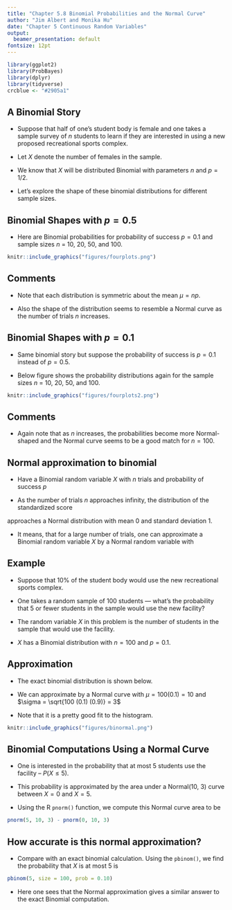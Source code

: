 ```yaml
---
title: "Chapter 5.8 Binomial Probabilities and the Normal Curve"
author: "Jim Albert and Monika Hu"
date: "Chapter 5 Continuous Random Variables"
output:
  beamer_presentation: default
fontsize: 12pt
---
```


```r
library(ggplot2)
library(ProbBayes)
library(dplyr)
library(tidyverse)
crcblue <- "#2905a1"
```

## A Binomial Story

- Suppose that half of one's student body is female and one takes a sample survey of $n$ students to learn if they are interested in using a new proposed recreational sports complex.  

- Let $X$ denote the number of females in the sample. 

- We know that $X$ will be distributed Binomial with parameters $n$ and $p=1/2$.

- Let's explore the shape of these binomial distributions for different sample sizes.

## Binomial Shapes with $p = 0.5$

- Here are Binomial probabilities for probability of success $p = 0.1$ and sample sizes $n$ = 10, 20, 50, and 100.

```r
knitr::include_graphics("figures/fourplots.png")
```

## Comments

- Note that each distribution is symmetric about the mean  $\mu = n p$.  

- Also the shape of the distribution seems to resemble a Normal curve as the number of trials $n$ increases.

## Binomial Shapes with $p = 0.1$

- Same binomial story but suppose the probability of success is $p = 0.1$ instead of $p = 0.5$.

- Below figure shows the probability distributions again for the sample sizes $n$ = 10, 20, 50, and 100.  

```r
knitr::include_graphics("figures/fourplots2.png")
```

## Comments

- Again note that as $n$ increases, the probabilities become more Normal-shaped and the Normal curve seems to be a good match for $n=100$.


 
## Normal approximation to binomial

- Have a Binomial random variable $X$ with $n$ trials and probability of success $p$

- As the number of trials $n$ approaches infinity, the distribution of the standardized score
\begin{equation}
Z = \frac{X - n p}{\sqrt{n p (1 - p)}}
\end{equation}

approaches a Normal distribution with mean 0 and standard deviation 1.  

- It means, that for a large number of trials, one can approximate a Binomial random variable $X$ by a Normal random variable with 
\begin{equation}
 \mu = n p, \, \, \, \sigma = \sqrt{n p (1 - p)}.
\end{equation}

## Example

- Suppose that 10\% of the student body would use the new recreational sports complex.  

- One takes a random sample of 100 students --- what's the probability that 5 or fewer students in the sample would use the new facility?

- The random variable $X$ in this problem is the number 
of students in the sample that would use the facility.  
- $X$ has a Binomial distribution with 
$n = 100$ and $p = 0.1$.

## Approximation

- The exact binomial distribution is shown below.

- We can approximate by a Normal curve with $\mu = 100 (0.1) = 10$ and $\sigma = \sqrt{100 (0.1) (0.9)} = 3$
 
 - Note that it is a pretty good fit to the histogram.
 

```r
knitr::include_graphics("figures/binormal.png")
```
 
## Binomial Computations Using a Normal Curve

- One is interested in the probability that at most 5 students use the facility -- $P(X \le  5)$.  

- This probability is approximated by the area under a Normal(10, 3) curve between $X=0$ and $X=5$. 

- Using the R ```pnorm()```\index{pnorm()} function, we compute this Normal curve area to be

```r
pnorm(5, 10, 3) - pnorm(0, 10, 3)
```

## How accurate is this normal approximation?

- Compare with an exact binomial calculation. Using the ```pbinom()```, we find the probability that $X$ is at most 5 is

```r
pbinom(5, size = 100, prob = 0.10)
```

- Here one sees that the Normal approximation gives a similar answer to the exact Binomial computation.
